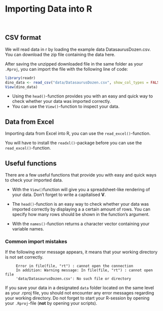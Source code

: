 # Importing Data into R

\

## CSV format

We will read data in r by loading the example data DatasaurusDozen.csv. You can download the zip file containing the data here.

After saving the unzipped downloaded file in the same folder as your `.Rproj`, you can import the file with the following line of code:

```r
library(readr)
dino_data <- read_csv("data/DatasaurusDozen.csv", show_col_types = FALSE)
View(dino_data)
```

::: {.callout-tip appearance="simple"}
-   Using the `head()`-function provides you with an easy and quick way to check whether your data was imported correctly.
-   You can use the `View()`-function to inspect your data.
:::

## Data from Excel

Importing data from Excel into R, you can use the `read_excel()`-function.

::: {.callout-important appearance="simple"}
You will have to install the `readxl()`-package before you can use the `read_excel()`-function.
:::

## Useful functions

There are a few useful functions that provide you with easy and quick ways to check your imported data.

-   With the `View()`function will give you a spreadsheet-like rendering of your data. Don't forget to write a capitalised **V**.

-   The `head()`-function is an easy way to check whether your data was imported correctly by displaying a a certain amount of rows. You can specify how many rows should be shown in the function's argument.

-   With the `names()`-function returns a character vector containing your variable names.

### Common import mistakes

::: {.callout-tip appearance="simple"}
If the following error message appears, it means that your working directory is not set correctly.

```         
     Error in file(file, "rt") : cannot open the connection         
     In addition: Warning message: In file(file, "rt") : cannot open file                            
     'data/DatasaurusDozen.csv': No such file or directory
```
:::

::: {.callout-important appearance="simple"}
If you save your data in a designated `data` folder located on the same level as your .rproj file, you should not encounter any error messages regarding your working directory. Do not forget to start your R-session by opening your `.Rproj`-file (**not** by opening your scripts).
:::

